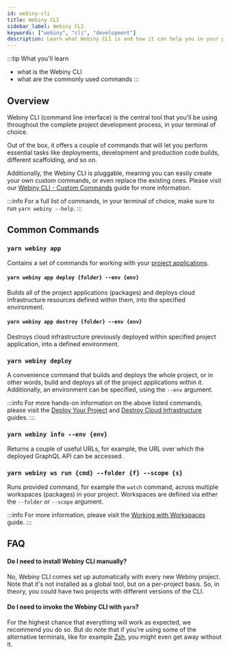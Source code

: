 ```yaml
---
id: webiny-cli
title: Webiny CLI
sidebar_label: Webiny CLI
keywords: ["webiny", "cli", "development"]
description: Learn what Webiny CLI is and how it can help you in your project development.
---
```



:::tip What you'll learn
- what is the Webiny CLI
- what are the commonly used commands
:::

## Overview

Webiny CLI (command line interface) is the central tool that you'll be using throughout the complete project development process, in your terminal of choice.

Out of the box, it offers a couple of commands that will let you perform essential tasks like deployments, development and production code builds, different scaffolding, and so on.

Additionally, the Webiny CLI is pluggable, meaning you can easily create your own custom commands, or even replace the existing ones. Please visit our [Webiny CLI - Custom Commands](#) guide for more information.

:::info
For a full list of commands, in your terminal of choice, make sure to run `yarn webiny --help`.
:::

## Common Commands

### `yarn webiny app`

Contains a set of commands for working with your [project applications](/docs/key-topics/project-applications).

#### `yarn webiny app deploy {folder} --env {env}`

Builds all of the project applications (packages) and deploys cloud infrastructure resources defined within them, into the specified environment.

#### `yarn webiny app destroy {folder} --env {env}`

Destroys cloud infrastructure previously deployed within specified project application, into a defined environment.

### `yarn webiny deploy`

A convenience command that builds and deploys the whole project, or in other words, build and deploys all of the project applications within it. Additionally, an environment can be specified, using the `--env` argument.

:::info
For more hands-on information on the above listed commands, please visit the [Deploy Your Project](/docs/key-topics/project-applications) and [Destroy Cloud Infrastructure](/docs/how-to-guides/deployment/destroy-cloud-infrastructure) guides.
:::

### `yarn webiny info --env {env}`

Returns a couple of useful URLs, for example, the URL over which the deployed GraphQL API can be accessed.

### `yarn webiny ws run {cmd} --folder {f} --scope {s}`

Runs provided command, for example the `watch` command, across multiple workspaces (packages) in your project. Workspaces are defined via either the `--folder` or `--scope` argument.

:::info
For more information, please visit the [Working with Workspaces](#) guide.
:::

## FAQ

#### Do I need to install Webiny CLI manually?

No, Webiny CLI comes set up automatically with every new Webiny project. Note that it's not installed as a global tool, but on a per-project basis. So, in theory, you could have two projects with different versions of the CLI.

#### Do I need to invoke the Webiny CLI with `yarn`?

For the highest chance that everything will work as expected, we recommend you do so. But do note that if you're using some of the alternative terminals, like for example [Zsh](https://ohmyz.sh/), you might even get away without it.
